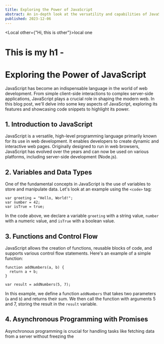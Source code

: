 ```yaml
---
title: Exploring the Power of JavaScript
abstract: An in-depth look at the versatility and capabilities of JavaScript.
published: 2023-12-06
---
```


<Local other={"Hi, this is other"}>local one</Local>

<h1>This is my h1 - </h1>

# Exploring the Power of JavaScript

JavaScript has become an indispensable language in the world of web development. From simple client-side interactions to complex server-side applications, JavaScript plays a crucial role in shaping the modern web. In this blog post, we'll delve into some key aspects of JavaScript, exploring its features and showcasing code snippets to highlight its power.

## 1. Introduction to JavaScript

JavaScript is a versatile, high-level programming language primarily known for its use in web development. It enables developers to create dynamic and interactive web pages. Originally designed to run in web browsers, JavaScript has evolved over the years and can now be used on various platforms, including server-side development (Node.js).

## 2. Variables and Data Types

One of the fundamental concepts in JavaScript is the use of variables to store and manipulate data. Let's look at an example using the `<code>` tag:

```
var greeting = "Hello, World!";
var number = 42;
var isTrue = true;
```

In the code above, we declare a variable `greeting` with a string value, `number` with a numeric value, and `isTrue` with a boolean value.

## 3. Functions and Control Flow

JavaScript allows the creation of functions, reusable blocks of code, and supports various control flow statements. Here's an example of a simple function:

```
function addNumbers(a, b) {
  return a + b;
}

var result = addNumbers(5, 7);
```

In this example, we define a function `addNumbers` that takes two parameters (`a` and `b`) and returns their sum. We then call the function with arguments 5 and 7, storing the result in the `result` variable.

## 4. Asynchronous Programming with Promises

Asynchronous programming is crucial for handling tasks like fetching data from a server without freezing the
